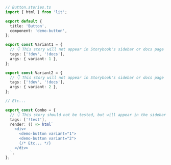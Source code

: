 ```ts
// Button.stories.ts
import { html } from 'lit';

export default {
  title: 'Button',
  component: 'demo-button',
};

export const Variant1 = {
  // 👇 This story will not appear in Storybook's sidebar or docs page
  tags: ['!dev', '!docs'],
  args: { variant: 1 },
};

export const Variant2 = {
  // 👇 This story will not appear in Storybook's sidebar or docs page
  tags: ['!dev', '!docs'],
  args: { variant: 2 },
};

// Etc...

export const Combo = {
  // 👇 This story should not be tested, but will appear in the sidebar and docs page
  tags: ['!test'],
  render: () => html`
    <div>
      <demo-button variant="1">
      <demo-button variant="2">
      {/* Etc... */}
    </div>
  `,
};
```
